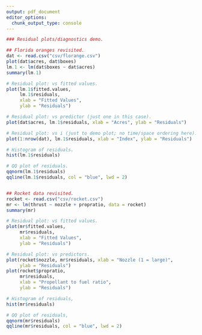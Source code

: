 ```yaml
---
output: pdf_document
editor_options: 
  chunk_output_type: console
---
```


```r
### Residual plots/diagnostics demo.

## Florida oranges revisited.
dat <- read.csv("csv/florange.csv")
plot(dat$acres, dat$boxes)
lm.1 <- lm(dat$boxes ~ dat$acres)
summary(lm.1)

# Residual plot: vs fitted values.
plot(lm.1$fitted.values,
     lm.1$residuals,
     xlab = "Fitted Values",
     ylab = "Residuals")

# Residual plot: vs predictor (just one in this case).
plot(dat$acres, lm.1$residuals, xlab = "Acres", ylab = "Residuals")

# Residual plot: vs i (just to demo plot; no time/space ordering here).
plot(1:nrow(dat), lm.1$residuals, xlab = "Index", ylab = "Residuals")

# Histogram of residuals.
hist(lm.1$residuals)

# QQ plot of residuals.
qqnorm(lm.1$residuals)
qqline(lm.1$residuals, col = "blue", lwd = 2)


## Rocket data revisited.
rocket <- read.csv("csv/rocket.csv")
mr <- lm(thrust ~ nozzle + propratio, data = rocket)
summary(mr)

# Residual plot: vs fitted values.
plot(mr$fitted.values,
     mr$residuals,
     xlab = "Fitted Values",
     ylab = "Residuals")

# Residual plot: vs predictors.
plot(rocket$nozzle, mr$residuals, xlab = "Nozzle (1 = large)",
     ylab = "Residuals")
plot(rocket$propratio,
     mr$residuals,
     xlab = "Propellant to fuel ratio",
     ylab = "Residuals")

# Histogram of residuals,
hist(mr$residuals)

# QQ plot of residuals,
qqnorm(mr$residuals)
qqline(mr$residuals, col = "blue", lwd = 2)
```
